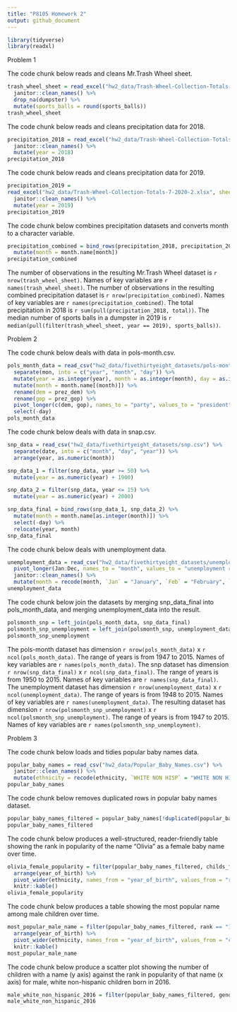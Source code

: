 ```yaml
---
title: "P8105 Homework 2"
output: github_document
---
```


```r
library(tidyverse)
library(readxl)
```


Problem 1

The code chunk below reads and cleans Mr.Trash Wheel sheet.

```r
trash_wheel_sheet = read_excel("hw2_data/Trash-Wheel-Collection-Totals-7-2020-2.xlsx", sheet = "Mr. Trash Wheel", range = "A2:N534") %>%
  janitor::clean_names() %>%
  drop_na(dumpster) %>%
  mutate(sports_balls = round(sports_balls))
trash_wheel_sheet
```

The code chunk below reads and cleans precipitation data for 2018.
```r
precipitation_2018 = read_excel("hw2_data/Trash-Wheel-Collection-Totals-7-2020-2.xlsx", sheet = "2018 Precipitation", range = "A2:B14") %>%
  janitor::clean_names() %>%
  mutate(year = 2018)
precipitation_2018
```

The code chunk below reads and cleans precipitation data for 2019.
```r
precipitation_2019 = 
read_excel("hw2_data/Trash-Wheel-Collection-Totals-7-2020-2.xlsx", sheet = "2019 Precipitation", range = "A2:B14") %>%
  janitor::clean_names() %>%
  mutate(year = 2019)
precipitation_2019
```

The code chunk below combines precipitation datasets and converts month to a character variable.

```r
precipitation_combined = bind_rows(precipitation_2018, precipitation_2019) %>%
  mutate(month = month.name[month])
precipitation_combined
```

The number of observations in the resulting Mr.Trash Wheel dataset is `r nrow(trash_wheel_sheet)`. Names of key variables are `r names(trash_wheel_sheet)`. The number of observations in the resulting combined precipitation dataset is `r nrow(precipitation_combined)`. Names of key variables are `r names(precipitation_combined)`. The total precipitation in 2018 is `r sum(pull(precipitation_2018, total))`. The median number of sports balls in a dumpster in 2019 is `r median(pull(filter(trash_wheel_sheet, year == 2019), sports_balls))`.


Problem 2

The code chunk below deals with data in pols-month.csv.

```r
pols_month_data = read_csv("hw2_data/fivethirtyeight_datasets/pols-month.csv") %>% 
  separate(mon, into = c("year", "month", "day")) %>%
  mutate(year = as.integer(year), month = as.integer(month), day = as.integer(day)) %>%
  mutate(month = month.name[(month)]) %>%
  rename(dem = prez_dem) %>%
  rename(gop = prez_gop) %>%
  pivot_longer(c(dem, gop), names_to = "party", values_to = "president") %>%
  select(-day)
pols_month_data
```

The code chunk below deals with data in snap.csv.

```r
snp_data = read_csv("hw2_data/fivethirtyeight_datasets/snp.csv") %>%
  separate(date, into = c("month", "day", "year")) %>%
  arrange(year, as.numeric(month))

snp_data_1 = filter(snp_data, year >= 50) %>%
  mutate(year = as.numeric(year) + 1900)

snp_data_2 = filter(snp_data, year <= 15) %>%
  mutate(year = as.numeric(year) + 2000)

snp_data_final = bind_rows(snp_data_1, snp_data_2) %>%
  mutate(month = month.name[as.integer(month)]) %>%
  select(-day) %>%
  relocate(year, month)
snp_data_final
```

The code chunk below deals with unemployment data.

```r
unemployment_data = read_csv("hw2_data/fivethirtyeight_datasets/unemployment.csv") %>%
  pivot_longer(Jan:Dec, names_to = "month", values_to = "unemployment rate") %>%
  janitor::clean_names() %>%
  mutate(month = recode(month, `Jan` = "January", `Feb` = "February", `Mar` = "March", `Apr` = "April", `Jun` = "June", `Jul` = "July", `Aug` = "August", `Sep` = "September", `Oct` = "October", `Nov` = "November", `Dec` = "December"))
unemployment_data
```

The code chunk below join the datasets by merging snp_data_final into pols_month_data, and merging unemployment_data into the result.

```r
polsmonth_snp = left_join(pols_month_data, snp_data_final)
polsmonth_snp_unemployment = left_join(polsmonth_snp, unemployment_data)
polsmonth_snp_unemployment
```

The pols-month dataset has dimension `r nrow(pols_month_data)` x `r ncol(pols_month_data)`. The range of years is from 1947 to 2015. Names of key variables are `r names(pols_month_data)`. The snp dataset has dimension `r nrow(snp_data_final)` x `r ncol(snp_data_final)`. The range of years is from 1950 to 2015. Names of key variables are `r names(snp_data_final)`. The unemployment dataset has dimension `r nrow(unemployment_data)` x `r ncol(unemployment_data)`. The range of years is from 1948 to 2015. Names of key variables are `r names(unemployment_data)`. The resulting dataset has dimension `r nrow(polsmonth_snp_unemployment)` x `r ncol(polsmonth_snp_unemployment)`. The range of years is from 1947 to 2015. Names of key variables are `r names(polsmonth_snp_unemployment)`.


Problem 3

The code chunk below loads and tidies popular baby names data.

```r
popular_baby_names = read_csv("hw2_data/Popular_Baby_Names.csv") %>%
  janitor::clean_names() %>%
  mutate(ethnicity = recode(ethnicity, `WHITE NON HISP` = "WHITE NON HISPANIC", `ASIAN AND PACI` = "ASIAN AND PACIFIC ISLANDER", `BLACK NON HISP` = "BLACK NON HISPANIC"), childs_first_name = str_to_title(childs_first_name))
popular_baby_names
```

The code chunk below removes duplicated rows in popular baby names dataset.

```r
popular_baby_names_filtered = popular_baby_names[!duplicated(popular_baby_names[,1:6]),]
popular_baby_names_filtered
```

The code chunk below produces a well-structured, reader-friendly table showing the rank in popularity of the name “Olivia” as a female baby name over time. 

```r
olivia_female_popularity = filter(popular_baby_names_filtered, childs_first_name == "Olivia", gender == "FEMALE") %>%
  arrange(year_of_birth) %>%
  pivot_wider(ethnicity, names_from = "year_of_birth", values_from = "rank") %>%
  knitr::kable()
olivia_female_popularity
```

The code chunk below produces a table showing the most popular name among male children over time.

```r
most_popular_male_name = filter(popular_baby_names_filtered, rank == "1", gender == "MALE") %>%
  arrange(year_of_birth) %>%
  pivot_wider(ethnicity, names_from = "year_of_birth", values_from = "childs_first_name") %>%
  knitr::kable()
most_popular_male_name
```

The code chunk below produce a scatter plot showing the number of children with a name (y axis) against the rank in popularity of that name (x axis) for male, white non-hispanic children born in 2016.

```r
male_white_non_hispanic_2016 = filter(popular_baby_names_filtered, gender == "MALE", ethnicity == "WHITE NON HISPANIC", year_of_birth == 2016) %>% ggplot(aes(x = rank, y = count)) + geom_point()
male_white_non_hispanic_2016
```
